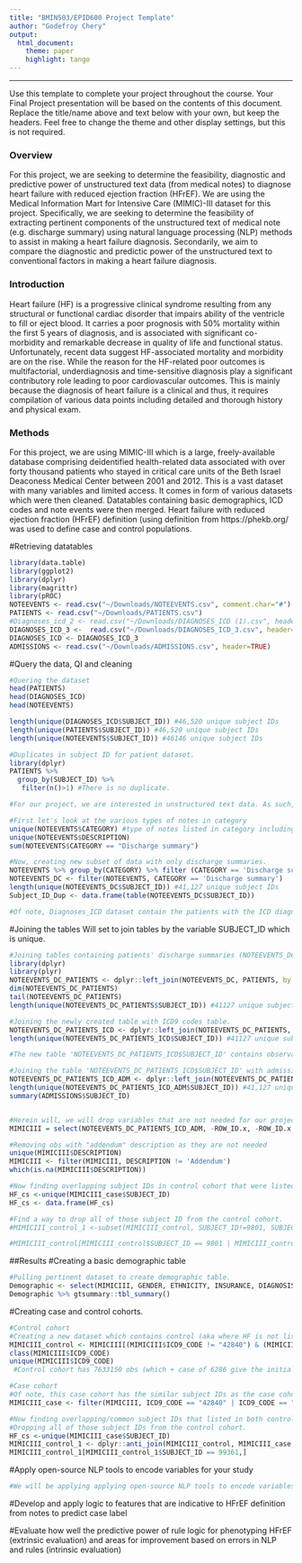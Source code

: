 ```yaml
---
title: "BMIN503/EPID600 Project Template"
author: "Godefroy Chery"
output: 
  html_document:
    theme: paper 
    highlight: tango
---
```



***
Use this template to complete your project throughout the course. Your Final Project presentation will be based on the contents of this document. Replace the title/name above and text below with your own, but keep the headers. Feel free to change the theme and other display settings, but this is not required.

### Overview
For this project, we are seeking to determine the feasibility, diagnostic and predictive power of unstructured text data (from medical notes) to diagnose heart failure with reduced ejection fraction (HFrEF). We are using the Medical Information Mart for Intensive Care (MIMIC)-III dataset for this project. Specifically, we are seeking to determine the feasibility of extracting pertinent components of the unstructured text of medical note (e.g. discharge summary) using natural language processing (NLP) methods to assist in making a heart failure diagnosis. Secondarily, we aim to compare the diagnostic and predictic power of the unstructured text to conventional factors in making a heart failure diagnosis. 

### Introduction 
Heart failure (HF) is a progressive clinical syndrome resulting from any structural or functional cardiac disorder that impairs ability of the ventricle to fill or eject blood. It carries a poor prognosis with 50% mortality within the first 5 years of diagnosis, and is associated with significant co-morbidity and remarkable decrease in quality of life and functional status. Unfortunately, recent data suggest HF-associated mortality and morbidity are on the rise. While the reason for the HF-related poor outcomes is multifactorial, underdiagnosis and time-sensitive diagnosis play a significant contributory role leading to poor cardiovascular outcomes. This is mainly because the diagnosis of heart failure is a clinical and thus, it requires compilation of various data points including detailed and thorough history and physical exam.


### Methods
For this project, we are using MIMIC-III which is a large, freely-available database comprising deidentified health-related data associated with over forty thousand patients who stayed in critical care units of the Beth Israel Deaconess Medical Center between 2001 and 2012. This is a vast dataset with many variables and limited access. It comes in form of various datasets which were then cleaned. Datatables containing basic demographics, ICD codes and note events were then merged. Heart failure with reduced ejection fraction (HFrEF) definition (using definition from https://phekb.org/  was used to define case and control populations. 

#Retrieving datatables
```r
library(data.table)
library(ggplot2)
library(dplyr)
library(magrittr)
library(pROC)
NOTEEVENTS <- read.csv("~/Downloads/NOTEEVENTS.csv", comment.char="#")
PATIENTS <- read.csv("~/Downloads/PATIENTS.csv")
#Diagnoses_icd_2 <- read.csv("~/Downloads/DIAGNOSES_ICD (1).csv", header=TRUE)
DIAGNOSES_ICD_3 <-  read.csv("~/Downloads/DIAGNOSES_ICD_3.csv", header=TRUE)
DIAGNOSES_ICD <- DIAGNOSES_ICD_3
ADMISSIONS <- read.csv("~/Downloads/ADMISSIONS.csv", header=TRUE)
```

#Query the data, QI and cleaning
```r
#Quering the dataset
head(PATIENTS)
head(DIAGNOSES_ICD)
head(NOTEEVENTS)

length(unique(DIAGNOSES_ICD$SUBJECT_ID)) #46,520 unique subject IDs
length(unique(PATIENTS$SUBJECT_ID)) #46,520 unique subject IDs
length(unique(NOTEEVENTS$SUBJECT_ID)) #46146 unique subject IDs

#Duplicates in subject ID for patient dataset. 
library(dplyr)
PATIENTS %>% 
  group_by(SUBJECT_ID) %>% 
   filter(n()>1) #There is no duplicate. 

#For our project, we are interested in unstructured text data. As such, we will drop observations without discharge summaries. 

#First let's look at the various types of notes in category 
unique(NOTEEVENTS$CATEGORY) #type of notes listed in category including discharge summary
unique(NOTEEVENTS$DESCRIPTION)
sum(NOTEEVENTS$CATEGORY == "Discharge summary")

#Now, creating new subset of data with only discharge summaries. 
NOTEEVENTS %>% group_by(CATEGORY) %>% filter (CATEGORY == 'Discharge summary')
NOTEEVENTS_DC <- filter(NOTEEVENTS, CATEGORY == 'Discharge summary') 
length(unique(NOTEEVENTS_DC$SUBJECT_ID)) #41,127 unique subject IDs
Subject_ID_Dup <- data.frame(table(NOTEEVENTS_DC$SUBJECT_ID))

#Of note, Diagnoses_ICD dataset contain the patients with the ICD diagnosis codes. D_ICD_diagnoses is a data dictionary.Also, one may consider pulling echo reports as well using this code 'NOTEEVENTS_DC_ECHO <- filter(NOTEEVENTS, CATEGORY == 'Discharge summary' & 'Echo')' 
```


#Joining the tables Will set to join tables by the variable SUBJECT_ID which is unique. 
```r

#Joining tables containing patients' discharge summaries (NOTEEVENTS_DC) with table containing patients' basic demographics (PATIENTS). Performing a left join to join patients with discharge summary to patients' demographic in PATIENTS table
library(dplyr)
library(plyr) 
NOTEEVENTS_DC_PATIENTS <- dplyr::left_join(NOTEEVENTS_DC, PATIENTS, by = "SUBJECT_ID")
dim(NOTEEVENTS_DC_PATIENTS)
tail(NOTEEVENTS_DC_PATIENTS)
length(unique(NOTEEVENTS_DC_PATIENTS$SUBJECT_ID)) #41127 unique subject IDs

#Joining the newly created table with ICD9 codes table. 
NOTEEVENTS_DC_PATIENTS_ICD <- dplyr::left_join(NOTEEVENTS_DC_PATIENTS, DIAGNOSES_ICD, by = "SUBJECT_ID")
length(unique(NOTEEVENTS_DC_PATIENTS_ICD$SUBJECT_ID)) #41127 unique subject IDs

#The new table 'NOTEEVENTS_DC_PATIENTS_ICD$SUBJECT_ID' contains observations with discharge summaries, patients' demographics and ICD codes (keep in mind that one patient often have more than one ICD code that it is dependent on billing). 

#Joining the table 'NOTEEVENTS_DC_PATIENTS_ICD$SUBJECT_ID' with admissions data which contain admission date. 
NOTEEVENTS_DC_PATIENTS_ICD_ADM <- dplyr::left_join(NOTEEVENTS_DC_PATIENTS_ICD, ADMISSIONS, by = "SUBJECT_ID")
length(unique(NOTEEVENTS_DC_PATIENTS_ICD_ADM$SUBJECT_ID)) #41,127 unique subject IDs
summary(ADMISSIONS$SUBJECT_ID)


#Herein will, we will drop variables that are not needed for our project.
MIMICIII = select(NOTEEVENTS_DC_PATIENTS_ICD_ADM, -ROW_ID.x, -ROW_ID.x.x, -HADM_ID.x, -HADM_ID.y, -ROW_ID.y.y, -HADM_ID, -DEATHTIME, -ADMISSION_LOCATION, -DISCHARGE_LOCATION, -LANGUAGE, -RELIGION, -MARITAL_STATUS, -EDREGTIME, -EDOUTTIME, -HOSPITAL_EXPIRE_FLAG, -HAS_CHARTEVENTS_DATA, -CHARTDATE, -CHARTTIME, -STORETIME, -ISERROR, -ROW_ID.y, -EXPIRE_FLAG, -ADMITTIME, -ADMISSION_TYPE, -DOD_HOSP, -DOD_SSN)

#Removing obs with "addendum" description as they are not needed
unique(MIMICIII$DESCRIPTION)
MIMICIII <- filter(MIMICIII, DESCRIPTION != 'Addendum')
which(is.na(MIMICIII$DESCRIPTION))

#Now finding overlapping subject IDs in control cohort that were listed in case cohort but with a different ICD9_code. Once that list of subject IDs, then remove that list from the control cohort.
HF_cs <-unique(MIMICIII_case$SUBJECT_ID)
HF_cs <- data.frame(HF_cs)

#Find a way to drop all of those subject ID from the control cohort.
#MIMICIII_control_1 <-subset(MIMICIII_control, SUBJECT_ID!=9801, SUBJECT_ID!=30213) ***

#MIMICIII_control[MIMICIII_control$SUBJECT_ID == 9801 | MIMICIII_control$SUBJECT_ID == 30213,]


```

##Results
#Creating a basic demographic table 
```r
#Pulling pertinent dataset to create demographic table. 
Demographic <- select(MIMICIII, GENDER, ETHNICITY, INSURANCE, DIAGNOSIS)
Demographic %>% gtsummary::tbl_summary()


```

#Creating case and control cohorts. 
```r
#Control cohort
#Creating a new dataset which contains control (aka where HF is not listed as a ICD diagnosis code)
MIMICIII_control <- MIMICIII[(MIMICIII$ICD9_CODE != "42840") & (MIMICIII$ICD9_CODE != "42841") & (MIMICIII$ICD9_CODE != "42842"), ]
class(MIMICIII$ICD9_CODE)
unique(MIMICIII$ICD9_CODE)
 #Control cohort has 7633150 obs (which + case of 6286 give the initial total of 7639436)

#Case cohort
#Of note, this case cohort has the similar subject IDs as the case cohort that was pulled from Bigquery Google. 
MIMICIII_case <- filter(MIMICIII, ICD9_CODE == "42840" | ICD9_CODE == "42841" | ICD9_CODE == "42842") #Case cohort has 6286 obs

#Now finding overlapping/common subject IDs that listed in both control and case cohorts but with a different ICD9_code. Once that list of subject IDs, then remove that list from the control cohort.
#Dropping all of those subject IDs from the control cohort.
HF_cs <-unique(MIMICIII_case$SUBJECT_ID)
MIMICIII_control_1 <- dplyr::anti_join(MIMICIII_control, MIMICIII_case, by="SUBJECT_ID")
MIMICIII_control_1[MIMICIII_control_1$SUBJECT_ID == 99361,]
```


#Apply open-source NLP tools to encode variables for your study 
```r
#We will be applying applying open-source NLP tools to encode variables for the study. For this study, we are using cTakes. More on cTakes can be found at doi: 10.1136/jamia.2009.001560. PMID: 20819853; PMCID: PMC2995668.
```

#Develop and apply logic to features that are indicative to HFrEF definition from notes to predict case label


#Evaluate how well the predictive power of rule logic for phenotyping HFrEF (extrinsic evaluation) and areas for improvement based on errors in NLP and rules (intrinsic evaluation)
